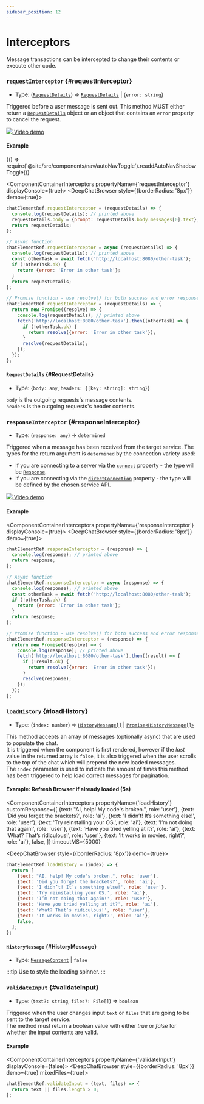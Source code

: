 ```yaml
---
sidebar_position: 12
---
```


# Interceptors

Message transactions can be intercepted to change their contents or execute other code.

### `requestInterceptor` {#requestInterceptor}

- Type: ([`RequestDetails`](#RequestDetails)) => [`RequestDetails`](#RequestDetails) | \{`error: string`\}

Triggered before a user message is sent out. This method MUST either return a [`RequestDetails`](#RequestDetails) object or
an object that contains an `error` property to cancel the request.

<a href="https://youtu.be/NuRhPeqDCus?si=UkO8mC4rA4-OTItQ&t=263">
  <img src={YoutubeLogo} className={'youtube-icon'} />
  Video demo
</a>

#### Example


<BrowserOnly>{() => require('@site/src/components/nav/autoNavToggle').readdAutoNavShadowToggle()}</BrowserOnly>

<ComponentContainerInterceptors propertyName={'requestInterceptor'} displayConsole={true}>
  <DeepChatBrowser style={{borderRadius: '8px'}} demo={true}></DeepChatBrowser>
</ComponentContainerInterceptors>

<Tabs>
<TabItem value="js" label="Sync">

```js
chatElementRef.requestInterceptor = (requestDetails) => {
  console.log(requestDetails); // printed above
  requestDetails.body = {prompt: requestDetails.body.messages[0].text}; // custom body
  return requestDetails;
};
```

</TabItem>
<TabItem value="py" label="Async">

```js
// Async function
chatElementRef.requestInterceptor = async (requestDetails) => {
  console.log(requestDetails); // printed above
  const otherTask = await fetch('http://localhost:8080/other-task');
  if (!otherTask.ok) {
    return {error: 'Error in other task'};
  }
  return requestDetails;
};

// Promise function - use resolve() for both success and error responses
chatElementRef.requestInterceptor = (requestDetails) => {
  return new Promise((resolve) => {
    console.log(requestDetails); // printed above
    fetch('http://localhost:8080/other-task').then((otherTask) => {
      if (!otherTask.ok) {
        return resolve({error: 'Error in other task'});
      }
      resolve(requestDetails);
    });
  });
};
```

</TabItem>
</Tabs>

<LineBreak></LineBreak>

#### `RequestDetails` {#RequestDetails}

- Type: \{`body: any`, `headers: {[key: string]: string}`\}

`body` is the outgoing requests's message contents. <br />
`headers` is the outgoing requests's header contents. <br />

<LineBreak></LineBreak>

### `responseInterceptor` {#responseInterceptor}

- Type: (`response: any`) => `determined`

Triggered when a message has been received from the target service.
The types for the return argument is `determined` by the connection variety used:

- If you are connecting to a server via the [`connect`](/docs/connect/#connect-1) property - the type will be [`Response`](/docs/connect/#Response).
- If you are connecting via the [`directConnection`](/docs/directConnection) property - the type will be defined by the chosen service API.

<a href="https://youtu.be/NuRhPeqDCus?si=UkO8mC4rA4-OTItQ&t=263">
  <img src={YoutubeLogo} className={'youtube-icon'} />
  Video demo
</a>

#### Example

<ComponentContainerInterceptors propertyName={'responseInterceptor'} displayConsole={true}>
  <DeepChatBrowser style={{borderRadius: '8px'}} demo={true}></DeepChatBrowser>
</ComponentContainerInterceptors>

<Tabs>
<TabItem value="js" label="Sync">

```js
chatElementRef.responseInterceptor = (response) => {
  console.log(response); // printed above
  return response;
};
```

</TabItem>
<TabItem value="py" label="Async">

```js
// Async function
chatElementRef.responseInterceptor = async (response) => {
  console.log(response); // printed above
  const otherTask = await fetch('http://localhost:8080/other-task');
  if (!otherTask.ok) {
    return {error: 'Error in other task'};
  }
  return response;
};

// Promise function - use resolve() for both success and error responses
chatElementRef.responseInterceptor = (response) => {
  return new Promise((resolve) => {
    console.log(response); // printed above
    fetch('http://localhost:8080/other-task').then((result) => {
      if (!result.ok) {
        return resolve({error: 'Error in other task'});
      }
      resolve(response);
    });
  });
};
```

</TabItem>
</Tabs>

<LineBreak></LineBreak>

### `loadHistory` {#loadHistory}

- Type: (`index: number`) => [`HistoryMessage[]`](#HistoryMessage) | [`Promise<HistoryMessage[]>`](#HistoryMessage)

This method accepts an array of messages (optionally async) that are used to populate the chat. <br />
It is triggered when the component is first rendered, however if the _last_ value in the returned array is `false`, it is also triggered
when the user scrolls to the top of the chat which will prepend the new loaded messages. <br />
The `index` parameter is used to indicate the amount of times this method has been triggered to help load correct messages for pagination.

#### Example: Refresh Browser if already loaded (5s)

<ComponentContainerInterceptors
  propertyName={'loadHistory'}
  customResponse={[
    {text: "AI, help! My code's broken.", role: 'user'},
    {text: 'Did you forget the brackets?', role: 'ai'},
    {text: 'I didn’t! It’s something else!', role: 'user'},
    {text: 'Try reinstalling your OS.', role: 'ai'},
    {text: 'I’m not doing that again!', role: 'user'},
    {text: 'Have you tried yelling at it?', role: 'ai'},
    {text: 'What? That’s ridiculous!', role: 'user'},
    {text: 'It works in movies, right?', role: 'ai'},
    false,
  ]}
  timeoutMS={5000}
>
  <DeepChatBrowser style={{borderRadius: '8px'}} demo={true}></DeepChatBrowser>
</ComponentContainerInterceptors>

<Tabs>
<TabItem value="js" label="Code">

```js
chatElementRef.loadHistory = (index) => {
  return [
    {text: "AI, help! My code's broken.", role: 'user'},
    {text: 'Did you forget the brackets?', role: 'ai'},
    {text: 'I didn’t! It’s something else!', role: 'user'},
    {text: 'Try reinstalling your OS.', role: 'ai'},
    {text: 'I’m not doing that again!', role: 'user'},
    {text: 'Have you tried yelling at it?', role: 'ai'},
    {text: 'What? That’s ridiculous!', role: 'user'},
    {text: 'It works in movies, right?', role: 'ai'},
    false,
  ];
};
```

</TabItem>
</Tabs>

<LineBreak></LineBreak>

#### `HistoryMessage` {#HistoryMessage}

- Type: [`MessageContent`](/docs/messages#MessageContent) | `false`

<LineBreak></LineBreak>

:::tip
Use to style the loading spinner.
:::

<LineBreak></LineBreak>

### `validateInput` {#validateInput}

- Type: (`text?: string`, `files?: File[]`) => `boolean`

Triggered when the user changes input `text` or `files` that are going to be sent to the target service. <br />
The method must return a boolean value with either _true_ or _false_ for whether the input contents are valid.

#### Example

<ComponentContainerInterceptors propertyName={'validateInput'} displayConsole={false}>
  <DeepChatBrowser style={{borderRadius: '8px'}} demo={true} mixedFiles={true}></DeepChatBrowser>
</ComponentContainerInterceptors>

<Tabs>
<TabItem value="js" label="Code">

```js
chatElementRef.validateInput = (text, files) => {
  return text || files.length > 0;
};
```

</TabItem>
</Tabs>

<LineBreak></LineBreak>
